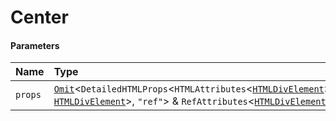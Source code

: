 # Center

#### Parameters

| Name    | Type                                                                                                                                                                                                                                                                                                                                                                                                           |
| :------ | :------------------------------------------------------------------------------------------------------------------------------------------------------------------------------------------------------------------------------------------------------------------------------------------------------------------------------------------------------------------------------------------------------------- |
| `props` | [`Omit`](https://www.typescriptlang.org/docs/handbook/utility-types.html#omittype-keys)\<`DetailedHTMLProps`\<`HTMLAttributes`\<[`HTMLDivElement`](https://developer.mozilla.org/docs/Web/API/HTMLDivElement)\>, [`HTMLDivElement`](https://developer.mozilla.org/docs/Web/API/HTMLDivElement)\>, `"ref"`\> & `RefAttributes`\<[`HTMLDivElement`](https://developer.mozilla.org/docs/Web/API/HTMLDivElement)\> |
